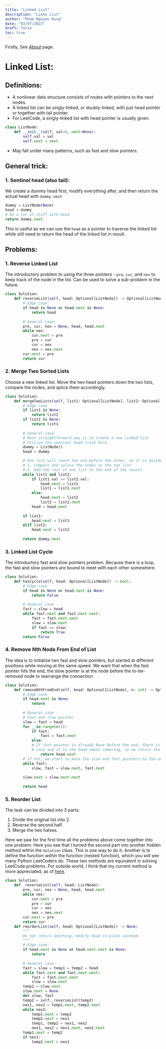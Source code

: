 ```yaml
---
title: "Linked List"
description: "Linke List"
author: "Pham Nguyen Hung"
date: "03/07/2023"
draft: false
toc: true
---
```

Firstly, See [About](https://h-notes-on-dsa.netlify.app/about.html) page.

# Linked List:

## Definitions:

- A nonlinear data structure consists of nodes with pointers to the next nodes.
- A linked list can be singly-linked, or doubly-linked, with just head pointer or together with tail pointer.
- For LeetCode, a singly-linked list with head pointer is usually given.
```python
class ListNode:
    def __init__(self, val=0, next=None):
        self.val = val
        self.next = next
```
- May fall under many patterns, such as fast and slow pointers.

## General trick:

### 1. Sentinel head (also tail):

We create a dummy head first, modify everything after, and then return the actual head with `dummy.next`
```python
dummy = ListNode(None)
head = dummy
# Do a lot of stuff with head
return dummy.next
```
This is useful as we can use the `head` as a pointer to traverse the linked list while still need to return the head of the linked list in result. 

## Problems:

### 1. Reverse Linked List

The introductory problem to using the three pointers - `pre`, `cur`, and `nex` to keep track of the node in the list. Can be used to solve a sub-problem in the future.
```python
class Solution:
    def reverseList(self, head: Optional[ListNode]) -> Optional[ListNode]:
        # Edge case:
        if head is None or head.next is None:
            return head
        
        # General case:
        pre, cur, nex = None, head, head.next
        while nex:
            cur.next = pre
            pre = cur
            cur = nex
            nex = nex.next
        cur.next = pre
        return cur
```

### 2. Merge Two Sorted Lists

Choose a new linked list. Move the two head pointers down the two lists, compare the nodes, and splice them accordingly.
```python
class Solution:
    def mergeTwoLists(self, list1: Optional[ListNode], list2: Optional[ListNode]) -> Optional[ListNode]:
        # Edge case
        if list1 is None:
            return list2
        if list2 is None:
            return list1
        
        # General case
        # Most straightforward way is to create a new linked list
        # Utilize the sentinel head trick here
        dummy = ListNode()
        head = dummy

        # One list will reach the end before the other, so it is divided into 2 steps:
        # 1. Compare and splice the nodes in the two list
        # 2. Add the rest of one list to the end of the result.
        while list1 and list2:
            if list1.val <= list2.val:
                head.next = list1
                list1 = list1.next
            else:
                head.next = list2
                list2 = list2.next
            head = head.next
        
        if list1:
            head.next = list1
        elif list2:
            head.next = list2
        
        return dummy.next
```

### 3. Linked List Cycle

The introductory fast and slow pointers problem. Because there is a loop, the fast and slow pointers are bound to meet with each other somewhere.
```python
class Solution:
    def hasCycle(self, head: Optional[ListNode]) -> bool:
        # Edge case
        if head is None or head.next is None:
            return False
        
        # General case
        fast = slow = head
        while fast.next and fast.next.next:
            fast = fast.next.next
            slow = slow.next
            if fast == slow:
                return True
        return False
```

### 4. Remove Nth Node From End of List

The idea is to initialize two fast and slow pointers, but started at different positions while moving at the same speed. We want that when the fast pointer hits the end, the slow pointer is at the node before the to-be-removed node to rearrange the connection.
```python
class Solution:
    def removeNthFromEnd(self, head: Optional[ListNode], n: int) -> Optional[ListNode]:
        # Edge case
        if head.next is None:
            return
        
        # General case
        # Fast and slow pointer
        slow = fast = head
        for _ in range(n+1):
            if fast:
                fast = fast.next
            else:
            # If fast pointer is already None before the end, there is just one
            # case and it is the head needs removing, so we return the next element
                return head.next
        # If not, we start to move the slow and fast pointers to the end.
        while fast:
            slow, fast = slow.next, fast.next
        
        slow.next = slow.next.next
        
        return head
```

### 5. Reorder List

The task can be divided into 3 parts:

1. Divide the original list into 2.
2. Reverse the second half.
3. Merge the two halves.

Here we saw for the first time all the problems above come together into one problem. Here you see that I turned the second part into another hidden method within the `Solution` class. This is one way to do it. Another is to define the function *within* the function (nested function), which you will see many Python LeetCoders do. These two methods are equivalent in solving LeetCode problems. For outside world, I think that my current method is more appreciated, as of [here](https://realpython.com/inner-functions-what-are-they-good-for/).
```python
class Solution:
    def _reverseList(self, head: ListNode):
        pre, cur, nex = None, head, head.next
        while nex:
            cur.next = pre
            pre = cur
            cur = nex
            nex = nex.next
        cur.next = pre
        return cur
    def reorderList(self, head: Optional[ListNode]) -> None:
        """
        Do not return anything, modify head in-place instead.
        """
        # Edge case:
        if head.next is None or head.next.next is None:
            return
        
        # General case:
        fast = slow = temp1 = temp2 = head
        while fast.next and fast.next.next:
            fast = fast.next.next
            slow = slow.next
        temp2 = slow.next
        slow.next = None
        del slow, fast
        temp2 = self._reverseList(temp2)
        nex1, nex2 = temp1.next, temp2.next
        while nex2:
            temp1.next = temp2
            temp2.next = nex1
            temp1, temp2 = nex1, nex2
            nex1, nex2 = nex1.next, nex2.next
        temp1.next = temp2
        if nex1:
            temp2.next = nex1
```